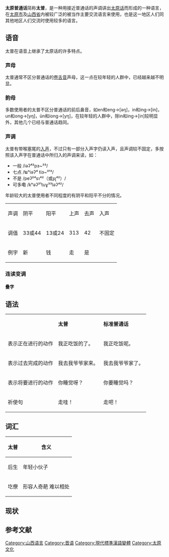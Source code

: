 {{Unreferenced|time=2021-09-17T08:00:46+00:00}}
'''太原普通话'''简称'''太普'''，是一种用接近普通话的声调讲出[[太原话|太原话]]而形成的一种语言，在[[太原市|太原市]]及[[山西省|山西省]]内被较广泛的被当作主要交流语言来使用，也是这一地区人们同其他地区人们交流时使用较多的语言。

== 语音 ==
太普在语音上继承了太原话的许多特点。
=== 声母 ===
太普通常不区分普通话的[[卷舌音|卷舌音]]声母，这一点在较年轻的人群中，已经越来越不明显。
=== 韵母 ===
多数使用者的太普不区分普通话的前后鼻音，如en和eng->[əŋ]，in和ing->[in]，un和ong->[yŋ]，ün和iong->[yŋ]，在较年轻的人群中，除in和ing->[in]较明显外，其他几个已经与普通话趋同。
=== 声调 ===
太普有带喉塞尾的[[入声|入声]]，不过只有一部分入声字仍读入声，且声调较不固定，多按照该入声字在普通话中所归入的声调来读，如：
* 一般 /iəʔ⁴²pɜ~³³/
* 七点 /ʨʰiəʔ⁴ tiɜ~³¹³/
* 不是 /peʔ²⁴sɿ⁴²（或ʂʅ⁴²）/
* 可多嘞 /kʰəʔ³¹tuɣ³³ləʔ⁴²/

年龄较大的太普使用者不同程度的有阴平和阳平不分的情况。
{| border="1" 
|- 
| 声调 || 阴平 || 阳平 || 上声 || 去声 || 入声
|- 
| 调值 || 33或44 || 13或24 || 313 || 42 || 不固定
|- 
| 例字 || 新 || 钱 || 走 || 是 ||
|}

===连读变调===
====叠字====

== 语法 ==

{| border="1" class="wikitable"
|-align="center"
|  || '''太普'''||'''标准普通话'''
|-
| 表示正在进行的动作 || 我正吃饭的了。 || 我正吃饭呢。
|-
| 表示过去完成的动作 || 我去我爷爷家来。 || 我去我爷爷家了。
|-
| 表示将要进行的动作 || 你睡觉呀？ || 你要睡觉吗？
|-
| 祈使句 || 走哇！|| 走吧！
|}

== 词汇 ==
{| class="wikitable"
|-
! 太普 !! 含义
|-
| 后生 || 年轻小伙子
|-
| 圪僚 || 形容人奇葩 难以相处
|}

== 现状 ==


==参考文献==
<div class="references-small">
<references></references>
</div>

{{Variations of Standard Mandarin}}

[[Category:山西语言|Category:山西语言]]
[[Category:晋语|Category:晋语]]
[[Category:現代標準漢語變體|Category:現代標準漢語變體]]
[[Category:太原文化|Category:太原文化]]